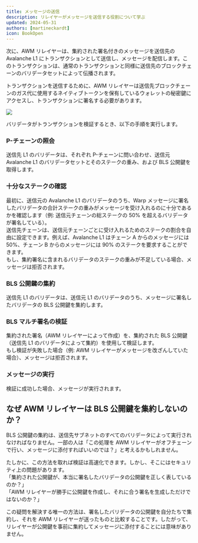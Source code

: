 ```yaml
---
title: メッセージの送信
description: リレイヤーがメッセージを送信する役割について学ぶ  
updated: 2024-05-31  
authors: [martineckardt]  
icon: BookOpen  
---
```



次に、AWM リレイヤーは、集約された署名付きのメッセージを送信先の Avalanche L1 にトランザクションとして送信し、メッセージを配信します。このトランザクションは、通常のトランザクションと同様に送信先のブロックチェーンのバリデータセットによって伝播されます。

トランザクションを送信するために、AWM リレイヤーは送信先ブロックチェーンのガス代に使用するネイティブトークンを保有しているウォレットの秘密鍵にアクセスし、トランザクションに署名する必要があります。

![](/common-images/awm/relayer-delivery.png)

バリデータがトランザクションを検証するとき、以下の手順を実行します。

<Steps>
<Step>

### P-チェーンの照会  
送信先 L1 のバリデータは、それぞれ P-チェーンに問い合わせ、送信元 Avalanche L1 のバリデータセットとそのステークの重み、および BLS 公開鍵を取得します。

</Step>

<Step>

### 十分なステークの確認  
最初に、送信元の Avalanche L1 のバリデータのうち、Warp メッセージに署名したバリデータの合計ステークの重みがメッセージを受け入れるのに十分であるかを確認します（例: 送信元チェーンの総ステークの 50% を超えるバリデータが署名している）。  
送信先チェーンは、送信元チェーンごとに受け入れるためのステークの割合を自由に設定できます。例えば、Avalanche L1 はチェーン A からのメッセージには 50%、チェーン B からのメッセージには 90% のステークを要求することができます。  
もし、集約署名に含まれるバリデータのステークの重みが不足している場合、メッセージは拒否されます。

</Step>

<Step>

### BLS 公開鍵の集約  
送信先 L1 のバリデータは、送信元 L1 のバリデータのうち、メッセージに署名したバリデータの BLS 公開鍵を集約します。

</Step>

<Step>

### BLS マルチ署名の検証  
集約された署名（AWM リレイヤーによって作成）を、集約された BLS 公開鍵（送信先 L1 のバリデータによって集約）を使用して検証します。  
もし検証が失敗した場合（例: AWM リレイヤーがメッセージを改ざんしていた場合）、メッセージは拒否されます。

</Step>

<Step>

### メッセージの実行  
検証に成功した場合、メッセージが実行されます。

</Step>

</Steps>

## なぜ AWM リレイヤーは BLS 公開鍵を集約しないのか？

BLS 公開鍵の集約は、送信先サブネットのすべてのバリデータによって実行されなければなりません。一部の人は「この処理を AWM リレイヤーがオフチェーンで行い、メッセージに添付すればいいのでは？」と考えるかもしれません。

たしかに、この方法を取れば検証は高速化できます。しかし、そこにはセキュリティ上の問題があります。  
「集約された公開鍵が、本当に署名したバリデータの公開鍵を正しく表しているのか？」  
「AWM リレイヤーが勝手に公開鍵を作成し、それに合う署名を生成しただけではないのか？」  

この疑問を解決する唯一の方法は、署名したバリデータの公開鍵を自分たちで集約し、それを AWM リレイヤーが送ったものと比較することです。したがって、リレイヤーが公開鍵を事前に集約してメッセージに添付することには意味がありません。

<Quiz quizId="314"/>